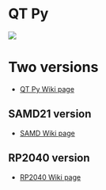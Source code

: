 = QT Py =

<img src="http://land-boards.com/blwiki/images/d/d5/QT_Py_RP2040.PNG"></img>

= Two versions =

* [http://land-boards.com/blwiki/index.php?title=QT_Py QT Py Wiki page]

== SAMD21 version ==

* [http://land-boards.com/blwiki/index.php?title=QT_Py_(SAMD_based) SAMD Wiki page]

== RP2040 version ==

* [http://land-boards.com/blwiki/index.php?title=QT_Py_(RP2040_based) RP2040 Wiki page]
